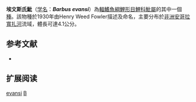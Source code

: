 {{Speciesbox 
| taxon = Barbus evansi
| status = LC
| status_system = IUCN3.1
| authority = [[Fowler|Fowler]], 1930
| synonyms = 
}}

'''埃文斯氏魮'''（[[学名|学名]]：'''''Barbus evansi'''''）為[[輻鰭魚綱|輻鰭魚綱]][[鯉形目|鯉形目]][[鯉科|鯉科]][[魮屬|魮屬]]的其中一個[[種|種]]。該物種於1930年由Henry Weed Fowler描述及命名，主要分布於[[非洲|非洲]][[安哥拉|安哥拉]][[寬扎河|寬扎河]]流域，體長可達4.1公分。

== 参考文献 ==
*{{FishBase_species|genus=Barbus|species=evansi|year=2011|month=12}}

== 扩展阅读 ==
{{refbegin}}
{{wikispecies-inline|Barbus evansi|埃文斯氏魮}}
{{refend}}
{{Taxonbar|from=Q2765477}}

[[Category:魮屬|evansi]]
[[Category:1930年描述的魚類|B]]

{{魚類小作品}}